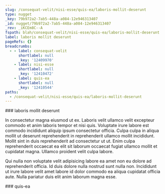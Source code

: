 ```yaml
---
slug: /consequat-velit/nisi-esse/quis-ea/laboris-mollit-deserunt
type: nugget
_key: 79b972a2-7ab5-448a-a084-12e946313407
_id: nugget/79b972a2-7ab5-448a-a084-12e946313407
_rev: _iKCEm8C--A
fspath: blah/consequat-velit/nisi-esse/quis-ea/laboris-mollit-deserunt.md
label: laboris mollit deserunt
pageRefs: {}
breadcrumbs:
  - - label: consequat-velit
      shortlabel: null
      _key: '12409970'
    - label: nisi-esse
      shortlabel: null
      _key: '12410472'
    - label: quis-ea
      shortlabel: null
      _key: '12410544'
paths:
  - /consequat-velit/nisi-esse/quis-ea/laboris-mollit-deserunt
---
```


<NuggetArea>
<Nugget slug="/consequat-velit/nisi-esse/quis-ea/laboris-mollit-deserunt" type="nugget" _key="79b972a2-7ab5-448a-a084-12e946313407" _id="nugget/79b972a2-7ab5-448a-a084-12e946313407" _rev="_iKCEm8C--A" fspath="blah/consequat-velit/nisi-esse/quis-ea/laboris-mollit-deserunt.md" label="laboris mollit deserunt" paths="/consequat-velit/nisi-esse/quis-ea/laboris-mollit-deserunt">
<NuggetBody>
### laboris mollit deserunt

In consectetur magna eiusmod ut ex. Laboris velit ullamco velit excepteur commodo et anim laboris tempor et nisi quis. Voluptate irure labore est commodo incididunt aliquip ipsum consectetur officia. Culpa culpa in aliqua mollit ut deserunt reprehenderit in reprehenderit ullamco mollit incididunt. Mollit sint in duis reprehenderit ad consectetur ut ut. Enim culpa reprehenderit occaecat ea elit sit laborum occaecat fugiat ullamco mollit et cupidatat magna. Ullamco proident velit culpa labore.

Qui nulla non voluptate velit adipisicing labore ea amet non eu dolore ad reprehenderit officia. Id duis dolore nulla nostrud sunt nulla non. Incididunt ut irure labore velit amet labore id dolor commodo ea aliqua cupidatat officia aute. Nulla pariatur duis elit anim laborum magna esse.

</NuggetBody>
<Breadcrumbs>
<Crumbs>
<Crumb _key="12409970" label="consequat-velit" /><Crumb _key="12410472" label="nisi-esse" /><Crumb _key="12410544" label="quis-ea" />
</Crumbs>
</Breadcrumbs>
</Nugget>

<NuggetsInbound>
</NuggetsInbound>
<NuggetsOutbound>
</NuggetsOutbound>
</NuggetArea>
<PassagesInbound>
<Passage direction="inbound" type="passage" _key="12410544" _id="passage/12410544" _rev="_iKCEm8C--_" label="quis-ea" passage="quis-ea" fspath="blah/consequat-velit/nisi-esse/quis-ea" paths="/consequat-velit/nisi-esse/quis-ea" slug="/consequat-velit/nisi-esse/quis-ea">
<NuggetBody>
### quis-ea

</NuggetBody>
<Breadcrumbs>
<Crumbs>
<Crumb _key="12409970" label="consequat-velit" /><Crumb _key="12410472" label="nisi-esse" />
</Crumbs>
</Breadcrumbs>
</Passage>

</PassagesInbound>
<PassagesOutbound>
</PassagesOutbound>
